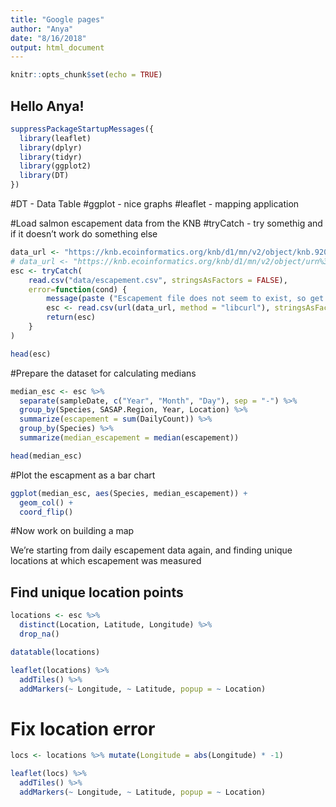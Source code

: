 ---
title: "Google pages"
author: "Anya"
date: "8/16/2018"
output: html_document
---

```{r setup, include=FALSE}
knitr::opts_chunk$set(echo = TRUE)
```
## Hello Anya!
```{r}
suppressPackageStartupMessages({
  library(leaflet)
  library(dplyr)
  library(tidyr)
  library(ggplot2)
  library(DT)
})
```

#DT - Data Table
#ggplot - nice graphs
#leaflet - mapping application

 #Load salmon escapement data from the KNB
 #tryCatch - try somethig and if it doesn't work do something else
```{r}
data_url <- "https://knb.ecoinformatics.org/knb/d1/mn/v2/object/knb.92020.1"
# data_url <- "https://knb.ecoinformatics.org/knb/d1/mn/v2/object/urn%3Auuid%3Af119a05b-bbe7-4aea-93c6-85434dcb1c5e"
esc <- tryCatch(
    read.csv("data/escapement.csv", stringsAsFactors = FALSE),
    error=function(cond) {
        message(paste ("Escapement file does not seem to exist, so get it from the KNB."))
        esc <- read.csv(url(data_url, method = "libcurl"), stringsAsFactors = FALSE)
        return(esc)
    }
)

head(esc)
```
 #Prepare the dataset for calculating medians
 
```{r}
median_esc <- esc %>% 
  separate(sampleDate, c("Year", "Month", "Day"), sep = "-") %>% 
  group_by(Species, SASAP.Region, Year, Location) %>% 
  summarize(escapement = sum(DailyCount)) %>% 
  group_by(Species) %>% 
  summarize(median_escapement = median(escapement))

head(median_esc)
```
#Plot the escapment as a bar chart

```{r}
ggplot(median_esc, aes(Species, median_escapement)) +
  geom_col() +
  coord_flip()
```

#Now work on building a map

We're starting from daily escapement data again, and finding unique locations at which escapement was measured

## Find unique location points

```{r}
locations <- esc %>% 
  distinct(Location, Latitude, Longitude) %>% 
  drop_na()

datatable(locations)
```
```{r}
leaflet(locations) %>% 
  addTiles() %>% 
  addMarkers(~ Longitude, ~ Latitude, popup = ~ Location)
```

# Fix location error
```{r}
locs <- locations %>% mutate(Longitude = abs(Longitude) * -1)

leaflet(locs) %>% 
  addTiles() %>% 
  addMarkers(~ Longitude, ~ Latitude, popup = ~ Location)
```

